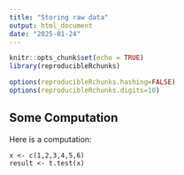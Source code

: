 ```yaml
---
title: "Storing raw data"
output: html_document
date: "2025-01-24"
---
```


```r
knitr::opts_chunk$set(echo = TRUE)
library(reproducibleRchunks)

options(reproducibleRchunks.hashing=FALSE)
options(reproducibleRchunks.digits=10)
```


## Some Computation

Here is a computation:

```reproducibleR
x <- c(1,2,3,4,5,6)
result <- t.test(x)
```

